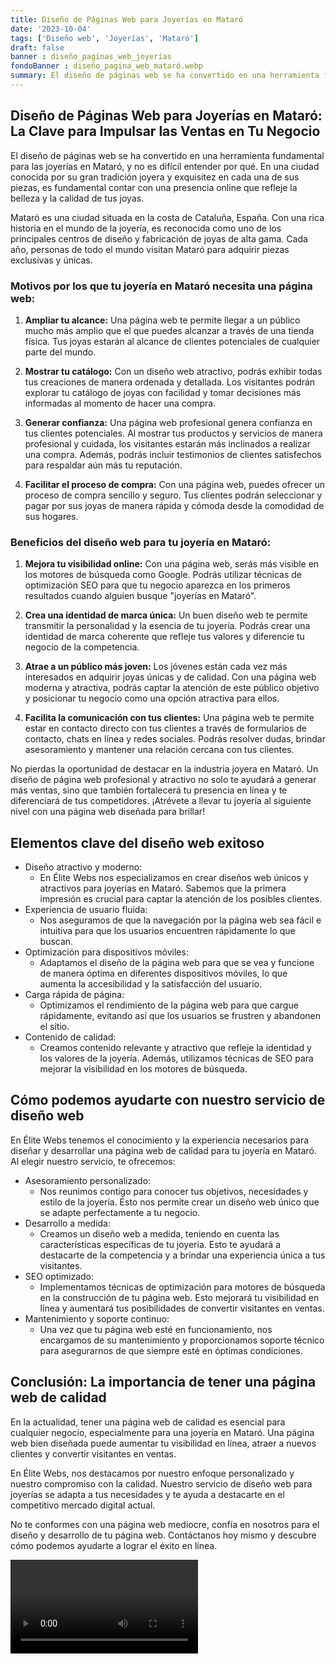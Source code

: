 ```yaml
---
title: Diseño de Páginas Web para Joyerías en Mataró
date: '2023-10-04'
tags: ['Diseño web', 'Joyerías', 'Mataró']
draft: false
banner : diseño_paginas_web_joyerías
fondoBanner : diseño_pagina_web_mataró.webp
summary: El diseño de páginas web se ha convertido en una herramienta fundamental para las joyerías en Mataró, y no es difícil entender por qué. En una ciudad conocida por su gran tradición joyera y exquisitez en cada una de sus piezas, es fundamental contar con una presencia online que refleje la belleza y la calidad de tus joyas. 
---
```


## Diseño de Páginas Web para Joyerías en Mataró: La Clave para Impulsar las Ventas en Tu Negocio

El diseño de páginas web se ha convertido en una herramienta fundamental para las joyerías en Mataró, y no es difícil entender por qué. En una ciudad conocida por su gran tradición joyera y exquisitez en cada una de sus piezas, es fundamental contar con una presencia online que refleje la belleza y la calidad de tus joyas. 

Mataró es una ciudad situada en la costa de Cataluña, España. Con una rica historia en el mundo de la joyería, es reconocida como uno de los principales centros de diseño y fabricación de joyas de alta gama. Cada año, personas de todo el mundo visitan Mataró para adquirir piezas exclusivas y únicas. 

### Motivos por los que tu joyería en Mataró necesita una página web:

1. **Ampliar tu alcance:** Una página web te permite llegar a un público mucho más amplio que el que puedes alcanzar a través de una tienda física. Tus joyas estarán al alcance de clientes potenciales de cualquier parte del mundo.

2. **Mostrar tu catálogo:** Con un diseño web atractivo, podrás exhibir todas tus creaciones de manera ordenada y detallada. Los visitantes podrán explorar tu catálogo de joyas con facilidad y tomar decisiones más informadas al momento de hacer una compra.

3. **Generar confianza:** Una página web profesional genera confianza en tus clientes potenciales. Al mostrar tus productos y servicios de manera profesional y cuidada, los visitantes estarán más inclinados a realizar una compra. Además, podrás incluir testimonios de clientes satisfechos para respaldar aún más tu reputación.

4. **Facilitar el proceso de compra:** Con una página web, puedes ofrecer un proceso de compra sencillo y seguro. Tus clientes podrán seleccionar y pagar por sus joyas de manera rápida y cómoda desde la comodidad de sus hogares.

### Beneficios del diseño web para tu joyería en Mataró:

1. **Mejora tu visibilidad online:** Con una página web, serás más visible en los motores de búsqueda como Google. Podrás utilizar técnicas de optimización SEO para que tu negocio aparezca en los primeros resultados cuando alguien busque "joyerías en Mataró". 

2. **Crea una identidad de marca única:** Un buen diseño web te permite transmitir la personalidad y la esencia de tu joyería. Podrás crear una identidad de marca coherente que refleje tus valores y diferencie tu negocio de la competencia.

3. **Atrae a un público más joven:** Los jóvenes están cada vez más interesados en adquirir joyas únicas y de calidad. Con una página web moderna y atractiva, podrás captar la atención de este público objetivo y posicionar tu negocio como una opción atractiva para ellos.

4. **Facilita la comunicación con tus clientes:** Una página web te permite estar en contacto directo con tus clientes a través de formularios de contacto, chats en línea y redes sociales. Podrás resolver dudas, brindar asesoramiento y mantener una relación cercana con tus clientes.

No pierdas la oportunidad de destacar en la industria joyera en Mataró. Un diseño de página web profesional y atractivo no solo te ayudará a generar más ventas, sino que también fortalecerá tu presencia en línea y te diferenciará de tus competidores. ¡Atrévete a llevar tu joyería al siguiente nivel con una página web diseñada para brillar!

<GifSeo />

<Cta />

## Elementos clave del diseño web exitoso

- Diseño atractivo y moderno:
    - En Élite Webs nos especializamos en crear diseños web únicos y atractivos para joyerías en Mataró. Sabemos que la primera impresión es crucial para captar la atención de los posibles clientes.
- Experiencia de usuario fluida:
    - Nos aseguramos de que la navegación por la página web sea fácil e intuitiva para que los usuarios encuentren rápidamente lo que buscan.
- Optimización para dispositivos móviles:
    - Adaptamos el diseño de la página web para que se vea y funcione de manera óptima en diferentes dispositivos móviles, lo que aumenta la accesibilidad y la satisfacción del usuario.
- Carga rápida de página:
    - Optimizamos el rendimiento de la página web para que cargue rápidamente, evitando así que los usuarios se frustren y abandonen el sitio.
- Contenido de calidad:
    - Creamos contenido relevante y atractivo que refleje la identidad y los valores de la joyería. Además, utilizamos técnicas de SEO para mejorar la visibilidad en los motores de búsqueda.

## Cómo podemos ayudarte con nuestro servicio de diseño web

En Élite Webs tenemos el conocimiento y la experiencia necesarios para diseñar y desarrollar una página web de calidad para tu joyería en Mataró. Al elegir nuestro servicio, te ofrecemos:

- Asesoramiento personalizado:
    - Nos reunimos contigo para conocer tus objetivos, necesidades y estilo de la joyería. Esto nos permite crear un diseño web único que se adapte perfectamente a tu negocio.
- Desarrollo a medida:
    - Creamos un diseño web a medida, teniendo en cuenta las características específicas de tu joyería. Esto te ayudará a destacarte de la competencia y a brindar una experiencia única a tus visitantes.
- SEO optimizado:
    - Implementamos técnicas de optimización para motores de búsqueda en la construcción de tu página web. Esto mejorará tu visibilidad en línea y aumentará tus posibilidades de convertir visitantes en ventas.
- Mantenimiento y soporte continuo:
    - Una vez que tu página web esté en funcionamiento, nos encargamos de su mantenimiento y proporcionamos soporte técnico para asegurarnos de que siempre esté en óptimas condiciones.

## Conclusión: La importancia de tener una página web de calidad

En la actualidad, tener una página web de calidad es esencial para cualquier negocio, especialmente para una joyería en Mataró. Una página web bien diseñada puede aumentar tu visibilidad en línea, atraer a nuevos clientes y convertir visitantes en ventas.

En Élite Webs, nos destacamos por nuestro enfoque personalizado y nuestro compromiso con la calidad. Nuestro servicio de diseño web para joyerías se adapta a tus necesidades y te ayuda a destacarte en el competitivo mercado digital actual.

No te conformes con una página web mediocre, confía en nosotros para el diseño y desarrollo de tu página web. Contáctanos hoy mismo y descubre cómo podemos ayudarte a lograr el éxito en línea.

<Video />

<CtaBot job='Joyerías' city='Mataró'/>

<Gmaps query='Mataró+españa+maps' />